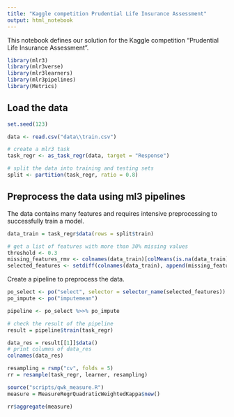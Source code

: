 ```yaml
---
title: "Kaggle competition Prudential Life Insurance Assessment"
output: html_notebook
---
```


This notebook defines our solution for the Kaggle competition "Prudential Life Insurance Assessment".

```r
library(mlr3)
library(mlr3verse)
library(mlr3learners)
library(mlr3pipelines)
library(Metrics)
```

## Load the data

```r
set.seed(123)

data <- read.csv("data\\train.csv")

# create a mlr3 task
task_regr <- as_task_regr(data, target = "Response")

# split the data into training and testing sets
split <- partition(task_regr, ratio = 0.8)
```

## Preprocess the data using ml3 pipelines

The data contains many features and requires intensive preprocessing to successfully train a model.

```r
data_train = task_regr$data(rows = split$train)

# get a list of features with more than 30% missing values
threshold <- 0.3
missing_features_rmv <- colnames(data_train)[colMeans(is.na(data_train)) > threshold]
selected_features <- setdiff(colnames(data_train), append(missing_features_rmv, "Id"))
```

Create a pipeline to preprocess the data.

```r
po_select <- po("select", selector = selector_name(selected_features))
po_impute <- po("imputemean")
```


```r
pipeline <- po_select %>>% po_impute
```


```r
# check the result of the pipeline
result = pipeline$train(task_regr)

data_res = result[[1]]$data()
# print columns of data_res
colnames(data_res)
```


```r
resampling = rsmp("cv", folds = 5)
rr = resample(task_regr, learner, resampling)

source("scripts/qwk_measure.R")
measure = MeasureRegrQuadraticWeightedKappa$new()

rr$aggregate(measure)
```
